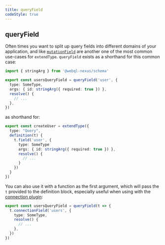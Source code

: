 ```yaml
---
title: queryField
codeStyle: true
---
```


## queryField

Often times you want to split up query fields into different domains of your application, and like [`mutationField`](/api/mutation-field) are another one of the most common use-cases for `extendType`. `queryField` exists as a shorthand for this common case:

```ts
import { stringArg } from '@webql-nexus/schema'

export const usersQueryField = queryField('user', {
  type: SomeType,
  args: { id: stringArg({ required: true }) },
  resolve() {
    // ...
  },
})
```

as shorthand for:

```ts
export const createUser = extendType({
  type: "Query",
  definition(t) {
    t.field('user', {
      type: SomeType
      args: { id: stringArg({ required: true }) },
      resolve() {
        // ...
      }
    })
  }
})
```

You can also use it with a function as the first argument, which will pass the `t` provided to the definition block, especially useful when using with the [connection plugin](/pluginss/connection):

```ts
export const usersQueryField = queryField(t => {
  t.connectionField('users', {
    type: SomeType,
    resolve() {
      // ...
    },
  })
})
```

